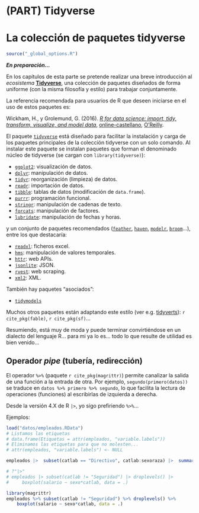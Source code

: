 # (PART) Tidyverse {-}

# La colección de paquetes tidyverse {#tidyverse}


```r
source("_global_options.R")
```

<!-- 
---
title: "Tidyverse"
author: "Notas de Programación en R"
date: "Rubén Fernández-Casal (rubenfcasal@gmail.com)"
output:
  bookdown::html_document2:
    toc: yes
    # toc_float: yes
    # mathjax: local            # copia local de MathJax, hay que establecer:
    # self_contained: false     # las dependencias se guardan en ficheros externos
    pandoc_args: ["--number-offset", "1,0"]
  bookdown::pdf_document2:
    latex_engine: xelatex
    # keep_tex: yes
    toc: yes 
    pandoc_args: ["--number-offset", "1,0"]
header-includes:
- \usepackage[spanish]{babel}
- \setcounter{section}{1} 
---

bookdown::preview_chapter("01-Introduccion.Rmd")
knitr::purl("01-Introduccion.Rmd", documentation = 2)
knitr::spin("01-Introduccion.R", knit = FALSE)
-->


***En preparación...***

En los capítulos de esta parte se pretende realizar una breve introducción al *ecosistema* [**Tidyverse**](https://dplyr.tidyverse.org), una colección de paquetes diseñados de forma uniforme (con la misma filosofía y estilo) para trabajar conjuntamente.

La referencia recomendada para usuarios de R que deseen iniciarse en el uso de estos paquetes es: 

Wickham, H., y Grolemund, G. (2016). *[R for data science: import, tidy, transform, visualize, and model data](http://r4ds.had.co.nz)*, [online-castellano](https://es.r4ds.hadley.nz), [O'Reilly](http://shop.oreilly.com/product/0636920034407.do).

El paquete [`tidyverse`](https://tidyverse.tidyverse.org) está diseñado para facilitar la instalación y carga de los paquetes principales de la colección tidyverse con un solo comando.
Al instalar este paquete se instalan paquetes que forman el denominado núcleo de tidyverse (se cargan con `library(tidyverse)`):

* [`ggplot2`](https://ggplot2.tidyverse.org): visualización de datos.
* [`dplyr`](https://dplyr.tidyverse.org): manipulación de datos.
* [`tidyr`](https://tidyr.tidyverse.org): reorganización (limpieza) de datos.
* [`readr`](https://readr.tidyverse.org): importación de datos.
* [`tibble`](https://tibble.tidyverse.org): tablas de datos (modificación de `data.frame`).
* [`purrr`](https://purrr.tidyverse.org): programación funcional.
* [`stringr`](https://github.com/tidyverse/stringr): manipulación de cadenas de texto.
* [`forcats`](https://github.com/tidyverse/forcats): manipulación de factores.
* [`lubridate`](https://github.com/tidyverse/lubridate): manipulación de fechas y horas.

y un conjunto de paquetes recomendados ([`feather`](https://github.com/wesm/feather), [`haven`](https://github.com/tidyverse/haven), [`modelr`](https://github.com/tidyverse/modelr), [`broom`](https://github.com/tidymodels/broom)...), entre los que destacaría: 

* [`readxl`](https://github.com/tidyverse/readxl): ficheros excel.
* [`hms`](https://github.com/tidyverse/hms): manipulación de valores temporales.
* [`httr`](https://github.com/r-lib/httr): web APIs.
* [`jsonlite`](https://github.com/jeroen/jsonlite): JSON.
* [`rvest`](https://github.com/tidyverse/rvest): web scraping.
* [`xml2`](https://github.com/r-lib/xml2): XML.

También hay paquetes "asociados":

* [`tidymodels`](https://tidymodels.tidymodels.org)

Muchos otros paquetes están adaptando este estilo (ver e.g. [tidyverts](https://tidyverts.org/)): `r cite_pkg(fable)`, `r cite_pkg(sf)`...

Resumiendo, está muy de moda y puede terminar convirtiéndose en un dialecto del lenguaje R... para mi ya lo es... todo lo que resulte de utilidad es bien venido...


## Operador *pipe* (tubería, redirección) {#pipe}

El operador `%>%` (paquete `r cite_pkg(magrittr)`) permite canalizar la salida de una función a la entrada de otra. 
Por ejemplo, `segundo(primero(datos))` se traduce en `datos %>% primero %>% segundo`, lo que facilita la lectura de operaciones (funciones) al escribirlas de izquierda a derecha.

Desde la versión 4.X de R `|>`, yo sigo prefiriendo `%>%`...

Ejemplos:

```r
load("datos/empleados.RData")
# Listamos las etiquetas
# data.frame(Etiquetas = attr(empleados, "variable.labels"))  
# Eliminamos las etiquetas para que no molesten...
# attr(empleados, "variable.labels") <- NULL  

empleados |>  subset(catlab == "Directivo", catlab:sexoraza) |>  summary()

# ?"|>"
# empleados |> subset(catlab != "Seguridad") |> droplevels() |> 
#     boxplot(salario ~ sexo*catlab, data = .)

library(magrittr)
empleados %>% subset(catlab != "Seguridad") %>% droplevels() %>%
    boxplot(salario ~ sexo*catlab, data = .)
```



